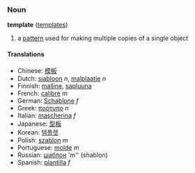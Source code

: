 ===Noun===
'''template''' ([[templates]])

# a [[pattern]] used for making multiple copies of a single object

====Translations====
*Chinese: [[模板]]
*Dutch: [[sjabloon]] ''n'', [[malplaatje]] ''n''
*Finnish: [[malline]], [[sapluuna]]
*French: [[calibre]] ''m''
*German: [[Schablone]] ''f''
*Greek: [[πρότυπο]] ''n''
*Italian: [[mascherina]] ''f''
*Japanese: [[型板]]
*Korean: [[템플렛]]
*Polish: [[szablon]] ''m''
*Portuguese: [[molde]] ''m''
*Russian: [[шаблон]] 'm'' (shablon)
*Spanish: [[plantilla]] ''f''